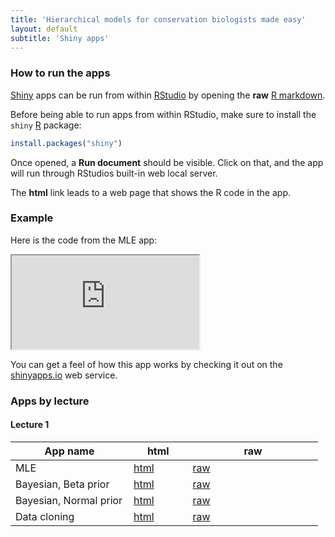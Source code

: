 ```yaml
---
title: 'Hierarchical models for conservation biologists made easy'
layout: default
subtitle: 'Shiny apps'
---
```


### How to run the apps

[Shiny](http://shiny.rstudio.com/) apps can be run from within 
[RStudio](http://www.rstudio.com/) by opening the 
**raw** [R markdown](http://rmarkdown.rstudio.com/).

Before being able to run apps from within RStudio, make sure to
install the `shiny` [R](http://www.r-project.org) package:

```r
install.packages("shiny")
```

Once opened, a **Run document** should be visible. Click on that,
and the app will run through RStudios built-in web local server.

The **html** link leads to a web page that shows the R code in the app.

### Example

Here is the code from the MLE app:

<div class="embed-responsive embed-responsive-16by9">
<iframe id="frame" name="app" src="https://raw.githubusercontent.com/datacloning/datacloning.github.io/master/courses/2015/montpellier/app-01-mle.Rmd"></iframe>
</div>

You can get a feel of how this app works by checking it out
on the [shinyapps.io](https://psolymos.shinyapps.io/app01) web service.

### Apps by lecture

#### Lecture 1

App name | html | raw 
-------- | ---- | ---------
MLE      | [html](./app-01-mle.html) | [raw](https://raw.githubusercontent.com/datacloning/datacloning.github.io/master/courses/2015/montpellier/app-01-mle.Rmd)
Bayesian, Beta prior      | [html](./app-01-beta-prior.html) | [raw](https://raw.githubusercontent.com/datacloning/datacloning.github.io/master/courses/2015/montpellier/app-01-beta-prior.Rmd)
Bayesian, Normal prior      | [html](./app-01-normal-prior.html) | [raw](https://raw.githubusercontent.com/datacloning/datacloning.github.io/master/courses/2015/montpellier/app-01-normal-prior.Rmd)
Data cloning      | [html](./app-01-data-cloning.html) | [raw](https://raw.githubusercontent.com/datacloning/datacloning.github.io/master/courses/2015/montpellier/app-01-data-cloning.Rmd)


